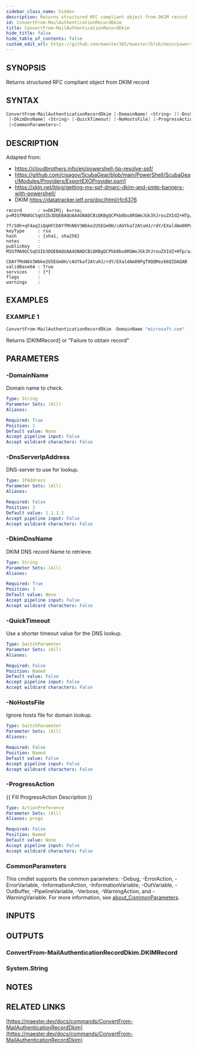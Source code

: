 ```yaml
---
sidebar_class_name: hidden
description: Returns structured RFC compliant object from DKIM record
id: ConvertFrom-MailAuthenticationRecordDkim
title: ConvertFrom-MailAuthenticationRecordDkim
hide_title: false
hide_table_of_contents: false
custom_edit_url: https://github.com/maester365/maester/blob/main/powershell/public/ConvertFrom-MailAuthenticationRecordDkim.ps1
---
```


## SYNOPSIS

Returns structured RFC compliant object from DKIM record

## SYNTAX

```powershell
ConvertFrom-MailAuthenticationRecordDkim [-DomainName] <String> [[-DnsServerIpAddress] <IPAddress>]
 [-DkimDnsName] <String> [-QuickTimeout] [-NoHostsFile] [-ProgressAction <ActionPreference>]
 [<CommonParameters>]
```

## DESCRIPTION

Adapted from:
- https://cloudbrothers.info/en/powershell-tip-resolve-spf/
- https://github.com/cisagov/ScubaGear/blob/main/PowerShell/ScubaGear/Modules/Providers/ExportEXOProvider.psm1
- https://xkln.net/blog/getting-mx-spf-dmarc-dkim-and-smtp-banners-with-powershell/
- DKIM https://datatracker.ietf.org/doc/html/rfc6376
```
record      : v=DKIM1; k=rsa; p=MIGfMA0GCSqGSIb3DQEBAQUAA4GNADCBiQKBgQCPkb8bu8RGWeJGk3hJrouZXIdZ+HTp/azRp8IUOHp5wKvPUAi/54PwuLscUjRk4Rh3hjIkMpKRfJJXPxWbrT7eMLric
            7f/S0h+qF4aqIiQqHFCDAYfMnN6V3Wbke2U5EGm0H/cAUYkaf2AtuHJ/rdY/EXaldAm00PgT9QQMez66QIDAQAB;
keyType     : rsa
hash        : {sha1, sha256}
notes       :
publicKey   : MIGfMA0GCSqGSIb3DQEBAQUAA4GNADCBiQKBgQCPkb8bu8RGWeJGk3hJrouZXIdZ+HTp/azRp8IUOHp5wKvPUAi/54PwuLscUjRk4Rh3hjIkMpKRfJJXPxWbrT7eMLric7f/S0h+qF4aqIiQqHF
            CDAYfMnN6V3Wbke2U5EGm0H/cAUYkaf2AtuHJ/rdY/EXaldAm00PgT9QQMez66QIDAQAB
validBase64 : True
services    : {*}
flags       :
warnings    :
```

## EXAMPLES

### EXAMPLE 1

```powershell
ConvertFrom-MailAuthenticationRecordDkim -DomainName "microsoft.com"
```

Returns [DKIMRecord] or "Failure to obtain record"

## PARAMETERS

### -DomainName

Domain name to check.

```yaml
Type: String
Parameter Sets: (All)
Aliases:

Required: True
Position: 1
Default value: None
Accept pipeline input: False
Accept wildcard characters: False
```

### -DnsServerIpAddress

DNS-server to use for lookup.

```yaml
Type: IPAddress
Parameter Sets: (All)
Aliases:

Required: False
Position: 2
Default value: 1.1.1.1
Accept pipeline input: False
Accept wildcard characters: False
```

### -DkimDnsName

DKIM DNS record Name to retrieve.

```yaml
Type: String
Parameter Sets: (All)
Aliases:

Required: True
Position: 3
Default value: None
Accept pipeline input: False
Accept wildcard characters: False
```

### -QuickTimeout

Use a shorter timeout value for the DNS lookup.

```yaml
Type: SwitchParameter
Parameter Sets: (All)
Aliases:

Required: False
Position: Named
Default value: False
Accept pipeline input: False
Accept wildcard characters: False
```

### -NoHostsFile

Ignore hosts file for domain lookup.

```yaml
Type: SwitchParameter
Parameter Sets: (All)
Aliases:

Required: False
Position: Named
Default value: False
Accept pipeline input: False
Accept wildcard characters: False
```

### -ProgressAction

\{\{ Fill ProgressAction Description \}\}

```yaml
Type: ActionPreference
Parameter Sets: (All)
Aliases: proga

Required: False
Position: Named
Default value: None
Accept pipeline input: False
Accept wildcard characters: False
```

### CommonParameters

This cmdlet supports the common parameters: -Debug, -ErrorAction, -ErrorVariable, -InformationAction, -InformationVariable, -OutVariable, -OutBuffer, -PipelineVariable, -Verbose, -WarningAction, and -WarningVariable. For more information, see [about_CommonParameters](http://go.microsoft.com/fwlink/?LinkID=113216).

## INPUTS

## OUTPUTS

### ConvertFrom-MailAuthenticationRecordDkim.DKIMRecord

### System.String
## NOTES

## RELATED LINKS

[https://maester.dev/docs/commands/ConvertFrom-MailAuthenticationRecordDkim](https://maester.dev/docs/commands/ConvertFrom-MailAuthenticationRecordDkim)
